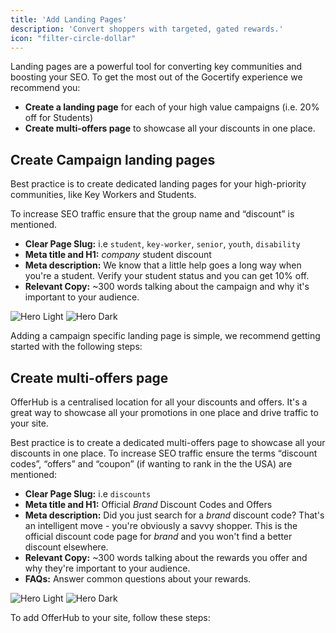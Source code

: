 ```yaml
---
title: 'Add Landing Pages'
description: 'Convert shoppers with targeted, gated rewards.'
icon: "filter-circle-dollar"
---
```




Landing pages are a powerful tool for converting key communities and boosting your SEO. To get the most out of the Gocertify experience we recommend you: 


  * **Create a landing page** for each of your high value campaigns (i.e. 20% off for Students) 
  * **Create multi-offers page** to showcase all your discounts in one place. 

## Create Campaign landing pages
<Tip>
  Best practice is to create dedicated landing pages for your high-priority communities, like Key Workers and Students.

  To increase SEO traffic ensure that the group name and “discount” is mentioned.

  - **Clear Page Slug:** i.e `student`, `key-worker`, `senior`, `youth`, `disability`
  - **Meta title and H1:** _company_ student discount
  - **Meta description:** We know that a little help goes a long way when you're a student. Verify your student status and you can get 10% off.
  - **Relevant Copy:** ~300 words talking about the campaign and why it's important to your audience.

</Tip>

<Frame caption="Farfetch's campaign pages drive evergreen revenue growth YoY.">
  <img
    className="block dark:hidden"
    src="/images/campaigns/farfetchCampaign.png"
    alt="Hero Light"
  />
  <img
    className="hidden dark:block"
    src="/images/campaigns/farfetchCampaign.png"
    alt="Hero Dark"
  />
</Frame>

Adding a campaign specific landing page is simple, we recommend getting started with the following steps:


<LandingPageSteps />

 


## Create multi-offers page

OfferHub is a centralised location for all your discounts and offers. It's a great way to showcase all your promotions in one place and drive traffic to your site.

<Tip>
  Best practice is to create a dedicated multi-offers page to showcase all your discounts in one place. To increase SEO traffic ensure the terms “discount codes”, “offers” and “coupon” (if wanting to rank in the the USA) are mentioned:

  - **Clear Page Slug:** i.e `discounts`
  - **Meta title and H1:** Official _Brand_ Discount Codes and Offers
  - **Meta description:** Did you just search for a _brand_ discount code? That's an intelligent move - you're obviously a savvy shopper. This is the official discount code page for _brand_ and you won't find a better discount elsewhere.
  - **Relevant Copy:** ~300 words talking about the rewards you offer and why they're important to your audience.
  - **FAQs:** Answer common questions about your rewards.


</Tip>

  <Frame caption="OfferHub is a powerful showcase of all your offers and discounts in one place. ">
    <img
      className="block dark:hidden"
      src="/images/offerHub/GoCertify-OfferHub.png"
      alt="Hero Light"
    />
    <img
      className="hidden dark:block"
      src="/images/offerHub/GoCertify-OfferHub.png"
      alt="Hero Dark"
    />
  </Frame>

To add OfferHub to your site, follow these steps:

<OfferHubIntegrationSteps />

